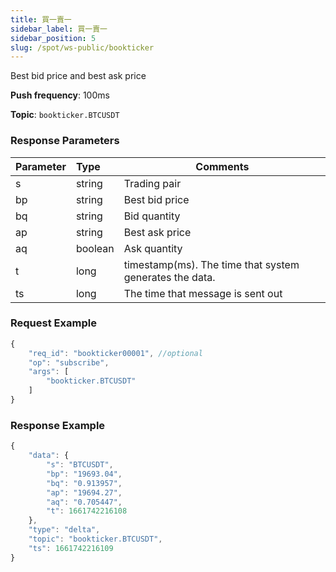 ```yaml
---
title: 買一賣一
sidebar_label: 買一賣一
sidebar_position: 5
slug: /spot/ws-public/bookticker
---
```


<p>Best bid price and best ask price</p>
<p><b>Push frequency</b>: 100ms</p>
<p><b>Topic</b>: <code>bookticker.BTCUSDT</code></p>

### Response Parameters
| Parameter | Type | Comments|
|:----- |:-----|----- |
| s | string | Trading pair |
| bp | string | Best bid price |
| bq | string | Bid quantity |
| ap | string | Best ask price|
| aq | boolean | Ask quantity |
| t | long | timestamp(ms). The time that system generates the data. |
| ts | long | The time that message is sent out |

### Request Example

<Tabs>
<TabItem value="console" label="JSON subscription message">

```javascript
{
    "req_id": "bookticker00001", //optional
    "op": "subscribe",
    "args": [
        "bookticker.BTCUSDT"
    ]
}
```

</TabItem>
</Tabs>

### Response Example

```javascript
{
    "data": {
        "s": "BTCUSDT",
        "bp": "19693.04",
        "bq": "0.913957",
        "ap": "19694.27",
        "aq": "0.705447",
        "t": 1661742216108
    },
    "type": "delta",
    "topic": "bookticker.BTCUSDT",
    "ts": 1661742216109
}
```
